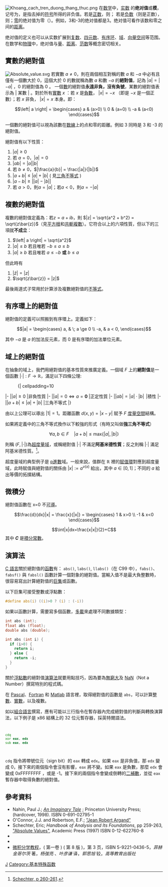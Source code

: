 {{Not|绝对赋值}}
{{NoteTA |G1=Math}}
[[File:Khoang_cach_tren_duong_thang_thuc.png|thumb]]
在[[数学|数学]]中，[[实数|实数]] {{mvar|x}}的'''绝对值'''或'''模'''，记号为{{math|{{abs|''x''}}}}，是指去掉{{mvar|x}}的[[性质符号|符号]]所得的非负值。若{{mvar|x}}是[[正数|正数]]，则{{math|1={{abs|''x''}} = ''x''}}； 若{{mvar|x}}是[[负数|负数]]（则{{math|−''x''}}是正数），则{{math|1={{abs|''x''}} = −''x''}}；[[零|零]]的绝对值为零（{{math|1={{abs|0}} = 0}}）。例如，3和-3的绝对值都是3。绝对值可看作该数和零之间的[[距离|距离]]。

绝对值的定义也可以从实数扩展到[[复数_(数学)|复数]]、[[四元数|四元数]]、[[有序环|有序环]]、[[体_(数学)|域]]、[[向量空间|向量空间]]等范围。在数学和[[物理|物理]]中，绝对值与[[量_(数学)|量]]、[[距离|距离]]、[[范数|范数]]等概念密切相关。

==實數的絕對值==
[[Image:Absolute_value.svg|thumb]]
若實數 <math>a \neq 0</math>，則在兩個相互對稱的數 <math>a</math> 和 <math>-a</math> 中必有且僅有一個數大於 0，這個大於 0 的數就稱為數 <math>a</math> 和數 <math>-a</math> 的'''絕對值'''，記為 <math>\left |  a \right | = \left | -a \right |</math> ，0 的絕對值為 0 。
一個[[數|數]]的絕對值'''永遠非負，沒有負號'''，某數的絕對值表示為 <math>|</math> 某數 <math>|</math> 。對於所有[[實數|實數]] <math>x</math> ：若 <math>x</math> 是[[負數|負數]]， <math>|x| = -x</math> （即是 <math>-x</math> 是一個正數）；若 <math>x</math> 非負， <math>|x| = x</math> 本身。即：
:<math>\left| a \right| =
\begin{cases} a & (a>0) \\
0 & (a=0) \\
-a & (a<0) \end{cases}</math> 

一個數的絕對值可以視為該數在[[数線|数線]]上的点和零的距離。例如 3 同時是 3 和 -3 的絕對值。

絕對值有以下性質：
# <math>|a| \ge 0</math>
# 若 <math>a = 0</math>，<math>|a| = 0</math>
# <math>|ab| = |a| |b|</math>
# 若 <math>b \neq 0</math>，<math>|\frac{a}{b}| = \frac{|a|}{|b|}</math>
# <math>|a + b| \le |a| + |b|</math>  ( 見[[三角不等式|三角不等式]] )
# <math>|a - b| \ge \Big|\big|a\big| - \big|b\big|\Big|</math>
# 若 <math>a>0</math>，則<math>a = \left | a \right |</math>；若<math>a<0</math>，則<math>a = - \left | a \right |</math>

==複數的絕對值==

複數的絕對值定義為：若<math>z=a+ib</math>，則 <math>|z| = \sqrt{a^2 + b^2} = \sqrt{z\bar{z}}</math>（見[[平方根|平方根]]和[[共軛複數|共軛複數]]）。它符合以上的六項性質，但以下的三項就'''不成立'''：
# <math>\left| a \right| = \sqrt{a^2}</math> 
# <math>|a| \le b</math> 若且唯若 <math>-b \le a \le b</math>
# <math>|a| \ge b</math> 若且唯若 <math>a \le -b</math> ''' 或 ''' <math>b \le a</math>
但此時有
# <math>|\bar{z}| = |z|</math>
# <math>\sqrt{z\bar{z}} = |z|</math>

最後兩道式子常用於計算涉及複數絕對值的[[不等式|不等式]]。

==有序環上的絕對值==
絕對值的定義可以照搬到有序環上。定義如下：

:<math>|a| = \begin{cases} a, & \;  a \ge 0  \\ -a,  & a < 0, \end{cases} </math>

其中 <math>-a</math> 是 <math>a</math> 的加法反元素，而 0 是有序環的加法單位元素。

==域上的絕對值==
在抽象的域上，我們用絕對值的基本性質來推廣定義。一個域 <math>F</math> 上的'''絕對值'''是一個函數 <math>|\cdot|: F \rightarrow \mathbb{R}</math>，滿足以下四條公理:

:{| cellpadding=10
|-
|<math>|a| \ge 0 </math>
|非負性質
|-
|<math>|a| = 0 \iff a = \mathbf{0} </math>
|正定性質
|-
|<math>|ab| = |a| \cdot |b| \,</math>
|積性
|-
|<math>|a+b|  \le |a| + |b|  </math>
|三角不等式
|}

由以上公理可以導出 <math>|1|=1</math>。距離函數 <math>d(x,y) = |x-y|</math> 賦予 <math>F</math> [[度量空間|度量空間]]結構。

如果將定義中的三角不等式換作以下較強的形式（有時又叫做'''強三角不等式'''）
:<math>\forall a,b \in F \quad |a + b| \le \mathrm{max}\{|a|, |b|\}  </math>

則稱 <math>(F,|\cdot|)</math>為[[超度量域|超度量域]]，或稱絕對值 <math>|\cdot|</math> 不滿足'''阿基米德性質'''；反之則稱 <math>|\cdot|</math> 滿足阿基米德性質。<ref name="Shechter">[http://www.amazon.com/gp/reader/0126227608/?keywords=absolute%20value&v=search-inside Schechter, p 260-261].</ref>。

超度量域的典型例子是 [[p進數|p進數]]域。一般來說，值群在 <math>\mathbb{R}</math> 裡的[[賦值環|賦值環]]對應到超度量域，此時賦值與絕對值的關係由 <math>|x| := a^{v(x)}</math> 給出，其中 <math>a \in [0,1]</math>；不同的 <math>a</math> 給出等價的拓撲結構。

==微積分==
絕對值函數在 x=0 不[[可微函数|可導]]。
:<math>\frac{d}{dx}|x| = \frac{x}{|x|} = \begin{cases} 1 & x>0 \\  -1 & x<0 \end{cases}</math>
:<math>\int|x|dx=\frac{x|x|}{2}+C</math>
其中 '''''C'''''   是[[積分常數|積分常數]]。

==演算法==
[[C語言|C 語言]]關於絕對值的[[函數|函數]]有： <code>abs()</code>, <code>labs()</code>, <code>llabs()</code>（在 C99 中），<code>fabs()</code>、<code>fabsf()</code> 與 <code>fabsl()</code> 函數計算一個對象的絕對值。當輸入值不是最大負整數時，很容易寫出計算絕對值的[[巨集|巨集]]或函數。

以下巨集可接受整數或浮點數：

<syntaxhighlight lang="C">
#define abs(i) ((i)>0 ? (i) : (-i))
</syntaxhighlight>

如果以函數計算，需要寫多個函數，[[函数重载|多載]]來處理不同數據類型：

<syntaxhighlight lang="C">
int abs (int);
float abs (float);
double abs (double);

int abs (int i) {
  if (i>0) {
    return i;
  } else {
    return -i;
  }
}
</syntaxhighlight>
關於[[浮點數|浮點數]]的絕對值[[演算法|演算法]]就要用點技巧，因為要為[[無窮大|無窮大]]及 [[NaN|NaN]]（Not a Number）撰寫特別的程式碼。

在 [[Pascal語言|Pascal]]、[[Fortran|Fortran]] 和 [[Matlab|Matlab]] 語言裡，取得絕對值的函數是 <code>abs</code>，可以計算[[整數|整數]]、[[實數|實數]]，以及複數。

如以[[組合語言|組合語言]]撰寫，應有可能以三行指令在暫存器內完成絕對值的判斷與轉換演算法，以下例子是 x86 結構上的 32 位元暫存器，採英特爾語法。
<code><syntaxhighlight lang="asm">
cdq
xor eax, edx
sub eax, edx
</syntaxhighlight></code>

<code>cdq</code> 指令將帶號位元（sign bit）的 <code>eax</code> 轉成 <code>edx</code>。如果 <code>eax</code> 是非負值，那 <code>edx</code> 變成 0，接下來的兩個指令會沒有影響，<code>eax</code> 將不變。如果 <code>eax</code> 是負數，那麼 <code>edx</code> 會變成 0xFFFFFFFF ，或是 -1。接下來的兩個指令會變成倒轉的[[二補數|二補數]]，並從 <code>eax</code>暫存器中取得負數的絕對值。

==參考資料==
{{reflist}}
* Nahin, Paul J.; [http://www.amazon.com/gp/reader/0691027951 ''An Imaginary Tale''] {{Wayback|url=http://www.amazon.com/gp/reader/0691027951 |date=20071107115446 }}; Princeton University Press; (hardcover, 1998). ISBN 0-691-02795-1
* O'Connor, J.J. and Robertson, E.F.; [http://www-history.mcs.st-andrews.ac.uk/Mathematicians/Argand.html "Jean Robert Argand"] {{Wayback|url=http://www-history.mcs.st-andrews.ac.uk/Mathematicians/Argand.html |date=20070809014544 }}
* Schechter, Eric; ''Handbook of Analysis and Its Foundations'', pp 259-263, [http://www.amazon.com/gp/reader/0126227608/?keywords=absolute%20value&v=search-inside "Absolute Values"],  Academic Press (1997) ISBN 0-12-622760-8
* {{MathWorld | urlname=AbsoluteValue | title=Absolute Value}}
* {{PlanetMath | urlname=AbsoluteValue | title=absolute value | id=448}}
* [[微积分学教程|微积分学教程]]，( 第一卷 ) ( 第 8 版 )，第 3 页，ISBN 5-9221-0436-5，''菲赫金哥尔茨'' 著，''杨弢亮'' 、''叶彦谦'' 译，''郭思旭'' 较，''高等教育出版社''

[[Category:代數|J]]
[[Category:基本特殊函数|Category:基本特殊函数]]